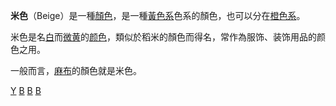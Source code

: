 
{{Infobox color
|title=米色
|textcolor=#000000
|mod=hex
|F5F5DC
|source=[[网页颜色模式#X11_名称|X11]]
}}
'''米色'''（Beige）是一種[[顏色|顏色]]，是一種[[:Category:黃色系|黃色系]]色系的顏色，也可以分在[[:Category:橙色系|橙色系]]。

米色是名[[白|白]]而[[微黄|微黄]]的[[颜色|颜色]]，類似於稻米的顏色而得名，常作為服饰、装饰用品的颜色之用。

一般而言，[[麻布|麻布]]的顏色就是米色。

{{Shades of Orange}}
{{Shades of Yellow}}
{{白色系}}

[[Category:颜色|Y]]
[[Category:橙色系|B]]
[[Category:黃色系|B]]
[[Category:色彩系|B]]